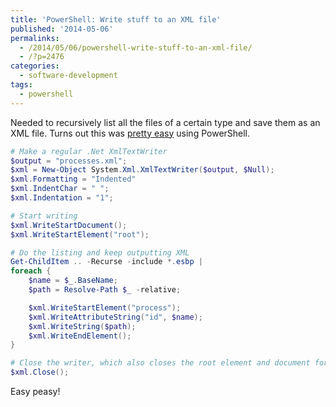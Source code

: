 ---
title: 'PowerShell: Write stuff to an XML file'
published: '2014-05-06'
permalinks:
  - /2014/05/06/powershell-write-stuff-to-an-xml-file/
  - /?p=2476
categories:
  - software-development
tags:
  - powershell
---

Needed to recursively list all the files of a certain type and save them as an XML file. Turns out this was <a href="https://www.rogerdelph.com/creating-xml-documents-from-powershell/">pretty easy</a> using PowerShell.

```powershell
# Make a regular .Net XmlTextWriter
$output = "processes.xml";
$xml = New-Object System.Xml.XmlTextWriter($output, $Null);
$xml.Formatting = "Indented"
$xml.IndentChar = " ";
$xml.Indentation = "1";

# Start writing
$xml.WriteStartDocument();
$xml.WriteStartElement("root");

# Do the listing and keep outputting XML
Get-ChildItem .. -Recurse -include *.esbp |
foreach {
    $name = $_.BaseName;
    $path = Resolve-Path $_ -relative;

    $xml.WriteStartElement("process");
    $xml.WriteAttributeString("id", $name);
    $xml.WriteString($path);
    $xml.WriteEndElement();
}

# Close the writer, which also closes the root element and document for us
$xml.Close();
```

Easy peasy!
